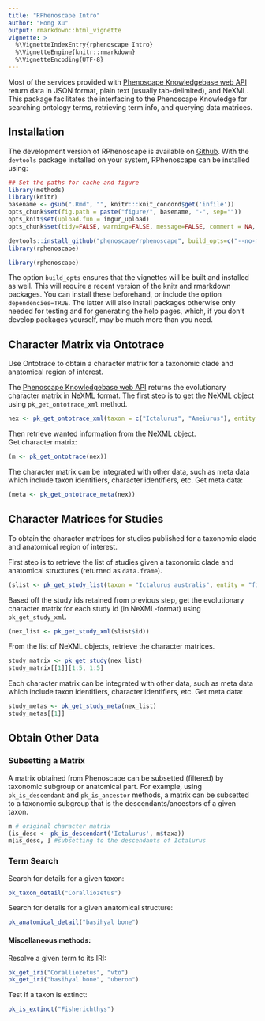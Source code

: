 ```yaml
---
title: "RPhenoscape Intro"
author: "Hong Xu"
output: rmarkdown::html_vignette
vignette: >
  %\VignetteIndexEntry{rphenoscape Intro}
  %\VignetteEngine{knitr::rmarkdown}
  %\VignetteEncoding{UTF-8}
---
```


Most of the services provided with [Phenoscape Knowledgebase web API](http://kb.phenoscape.org/apidocs/) return data in JSON format, plain text (usually tab-delimited), and NeXML. This package facilitates the interfacing to the Phenoscape Knowledge for searching ontology terms, retrieving term info, and querying data matrices. 


## Installation
The development version of RPhenoscape is available on [Github](www.github.com/phenoscape/rphenoscape). With the `devtools` package installed on your system, RPhenoscape can be installed using:


```r
## Set the paths for cache and figure
library(methods)
library(knitr)
basename <- gsub(".Rmd", "", knitr:::knit_concord$get('infile')) 
opts_chunk$set(fig.path = paste("figure/", basename, "-", sep=""))
opts_knit$set(upload.fun = imgur_upload)
opts_chunk$set(tidy=FALSE, warning=FALSE, message=FALSE, comment = NA, verbose = TRUE)
```


```r
devtools::install_github("phenoscape/rphenoscape", build_opts=c("--no-manual"))
library(rphenoscape)
```
```r
library(rphenoscape)
```

The option `build_opts` ensures that the vignettes will be built and installed
as well. This will require a recent version of the knitr and rmarkdown
packages. You can install these beforehand, or include the option
`dependencies=TRUE`. The latter will also install packages otherwise only
needed for testing and for generating the help pages, which, if you don't
develop packages yourself, may be much more than you need.

## Character Matrix via Ontotrace
Use Ontotrace to obtain a character matrix for a taxonomic clade and anatomical region of interest. 

The [Phenoscape Knowledgebase web API](http://kb.phenoscape.org/apidocs/#/OntoTrace/get_ontotrace) returns the evolutionary character matrix in NeXML format. The first step is to get the NeXML object using ```pk_get_ontotrace_xml``` method. 
```r
nex <- pk_get_ontotrace_xml(taxon = c("Ictalurus", "Ameiurus"), entity = "fin spine")
```
Then retrieve wanted information from the NeXML object.  
Get character matrix:
```r
(m <- pk_get_ontotrace(nex))
```
The character matrix can be integrated with other data, such as meta data which include taxon identifiers, character identifiers, etc.
Get meta data:
```r
(meta <- pk_get_ontotrace_meta(nex))
```

## Character Matrices for Studies
To obtain the character matrices for studies published for a taxonomic clade and anatomical region of interest.

First step is to retrieve the list of studies given a taxonomic clade and anatomical structures (returned as ```data.frame```).
```r
(slist <- pk_get_study_list(taxon = "Ictalurus australis", entity = "fin"))
```

Based off the study ids retained from previous step, get the evolutionary character matrix for each study id (in NeXML-format) using ```pk_get_study_xml```.
```r
(nex_list <- pk_get_study_xml(slist$id))
```

From the list of NeXML objects, retrieve the character matrices.
```r
study_matrix <- pk_get_study(nex_list)
study_matrix[[1]][1:5, 1:5]
```

Each character matrix can be integrated with other data, such as meta data which include taxon identifiers, character identifiers, etc.
Get meta data:
```r
study_metas <- pk_get_study_meta(nex_list)
study_metas[[1]]
```

## Obtain Other Data
### Subsetting a Matrix
A matrix obtained from Phenoscape can be subsetted (filtered) by taxonomic subgroup or anatomical part. For example, using ```pk_is_descendant``` and ```pk_is_ancestor``` methods, a matrix can be subsetted to a taxonomic subgroup that is the descendants/ancestors of a given taxon.
```r
m # original character matrix
(is_desc <- pk_is_descendant('Ictalurus', m$taxa))
m[is_desc, ] #subsetting to the descendants of Ictalurus
```

### Term Search

Search for details for a given taxon:
```r
pk_taxon_detail("Coralliozetus")
```

Search for details for a given anatomical structure:
```r
pk_anatomical_detail("basihyal bone")
```


#### Miscellaneous methods:
Resolve a given term to its IRI:
```r
pk_get_iri("Coralliozetus", "vto")
pk_get_iri("basihyal bone", "uberon")
```

Test if a taxon is extinct:
```r
pk_is_extinct("Fisherichthys")
```



